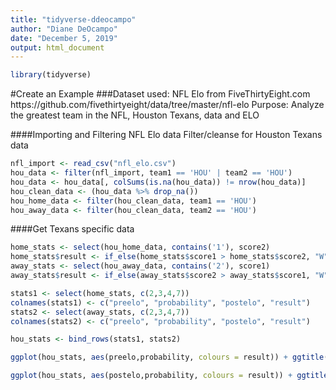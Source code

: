 ```yaml
---
title: "tidyverse-ddeocampo"
author: "Diane DeOcampo"
date: "December 5, 2019"
output: html_document
---
```


```r
library(tidyverse)
```

#Create an Example
###Dataset used: NFL Elo from FiveThirtyEight.com
https://github.com/fivethirtyeight/data/tree/master/nfl-elo
Purpose: Analyze the greatest team in the NFL, Houston Texans, data and ELO

####Importing and Filtering NFL Elo data
Filter/cleanse for Houston Texans data
```r
nfl_import <- read_csv("nfl_elo.csv")
hou_data <- filter(nfl_import, team1 == 'HOU' | team2 == 'HOU')
hou_data <- hou_data[, colSums(is.na(hou_data)) != nrow(hou_data)]
hou_clean_data <- (hou_data %>% drop_na())
hou_home_data <- filter(hou_clean_data, team1 == 'HOU')
hou_away_data <- filter(hou_clean_data, team2 == 'HOU')
```

####Get Texans specific data
```r
home_stats <- select(hou_home_data, contains('1'), score2)
home_stats$result <- if_else(home_stats$score1 > home_stats$score2, "W", "L")
away_stats <- select(hou_away_data, contains('2'), score1)
away_stats$result <- if_else(away_stats$score2 > away_stats$score1, "W", "L")
```

```r
stats1 <- select(home_stats, c(2,3,4,7))
colnames(stats1) <- c("preelo", "probability", "postelo", "result")
stats2 <- select(away_stats, c(2,3,4,7))
colnames(stats2) <- c("preelo", "probability", "postelo", "result")

hou_stats <- bind_rows(stats1, stats2)

```

```r
ggplot(hou_stats, aes(preelo,probability, colours = result)) + ggtitle("Pre Game Elo vs Probability on Winning") + geom_point(aes(colour = result))

ggplot(hou_stats, aes(postelo,probability, colours = result)) + ggtitle("Post Game Elo vs Probability on Winning") + geom_point(aes(colour = result))
```
